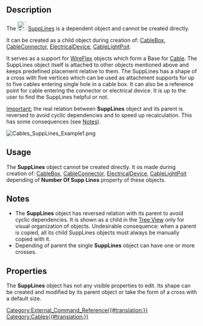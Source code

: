 <languages/>
<translate>

{{Docnav
|[[Cables_CableTerminal|CableTerminal]]
|[[Cables_SupportPoint|SupportPoint]]
|[[Cables_Workbench|Cables]]
|IconL=Cables_CableTerminal.svg
|IconR=Cables_SupportPoint.svg
|IconC=Cables_workbench_icon.svg
}}

{{GuiCommand
|Name=Cables SuppLines
|MenuLocation=
|Workbenches=[[Cables_Workbench|Cables]]
|Shortcut=
|Version=0.3.0
|SeeAlso=[[Cables_CableBox|Cables CableBox]], [[Cables_CableConnector|Cables CableConnector]], [[Cables_ElecticalDevice|Cables ElectricalDevice]], [[Cables_CableLightPoint|Cables Cables_CableLightPoint]]
}}

==Description==

The [[File:Cables_SuppLines.svg|24px]] [[Cables_SuppLines|SuppLines]] is a dependent object and cannot be created directly.

It can be created as a child object during creation of: [[Cables_CableBox|CableBox]], [[Cables_CableConnector|CableConnector]], [[Cables_ElecticalDevice|ElectricalDevice]], [[Cables_CableLightPoint|CableLightPoit]].

It serves as a support for [[Cables_WireFlex|WireFlex]] objects which form a Base for [[Cables_Cable|Cable]]. The SuppLines object itself is attached to other objects mentioned above and keeps predefined placement relative to them. The SuppLines has a shape of a cross with five vertices which can be used as attachment supports for up to five cables entering single hole in a cable box. It can also be a reference point for cable entering the connector or electrical device. It is up to the user to find the SuppLines helpful or not.

<u>Important:</u> the real relation between '''SuppLines''' object and its parent is reversed to avoid cyclic dependencies and to speed up recalculation. This has some consequences (see [[#Notes|Notes]]).

</translate>
[[File:Cables_SuppLines_Example1.png]]
<translate>

{{Caption|Example of a default SuppLines shape.}}

==Usage==

The '''SuppLines''' object cannot be created directly.
It os made during creation of: [[Cables_CableBox|CableBox]], [[Cables_CableConnector|CableConnector]], [[Cables_ElecticalDevice|ElectricalDevice]], [[Cables_CableLightPoint|CableLightPoit]] depending of '''Number Of Supp Lines''' property of these objects.

==Notes==

* The '''SuppLines''' object has reversed relation with its parent to avoid cyclic dependencies. It is shown as a child in the [[Tree_View|Tree View]] only for visual organization of objects. Undesirable consequence: when a parent is copied, all its child SuppLines objects must always be manually copied with it.
* Depending of parent the single '''SuppLines''' object can have one or more crosses.

==Properties==

The '''SuppLines''' object has not any visible properties to edit. Its shape can be created and modified by its parent object or take the form of a cross with a default size.

{{Docnav
|[[Cables_CableTerminal|CableTerminal]]
|[[Cables_SupportPoint|SupportPoint]]
|[[Cables_Workbench|Cables]]
|IconL=Cables_CableTerminal.svg
|IconR=Cables_SupportPoint.svg
|IconC=Cables_workbench_icon.svg
}}

</translate>
[[Category:External_Command_Reference{{#translation:}}]]
[[Category:Cables{{#translation:}}]]